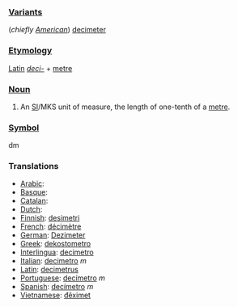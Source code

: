 === [[Variant]]s ===
(''chiefly [[w:American English|American]]'') [[decimeter]]
=== [[Etymology]] ===
[[Latin]] ''[[deci-]]'' + [[metre]]
=== [[Noun]] ===
#An [[SI#Abbreviation|SI]]/MKS unit of measure, the length of one-tenth of a [[metre]].

=== [[Symbol]] ===
dm

=== Translations ===
*[[Arabic]]:
*[[Basque]]:
*[[Catalan]]:
*[[Dutch]]:
*[[Finnish]]: [[desimetri]]
*[[French]]: [[décimètre]]
*[[German]]: [[Dezimeter]]
*[[Greek]]: [[dekostometro]]
*[[Interlingua]]: [[decimetro]]
*[[Italian]]: [[decimetro]] ''m''
*[[Latin]]: [[decimetrus]]
*[[Portuguese]]: [[decímetro]] ''m''
*[[Spanish]]: [[decímetro]] ''m''
*[[Vietnamese]]: [[đêximet]]